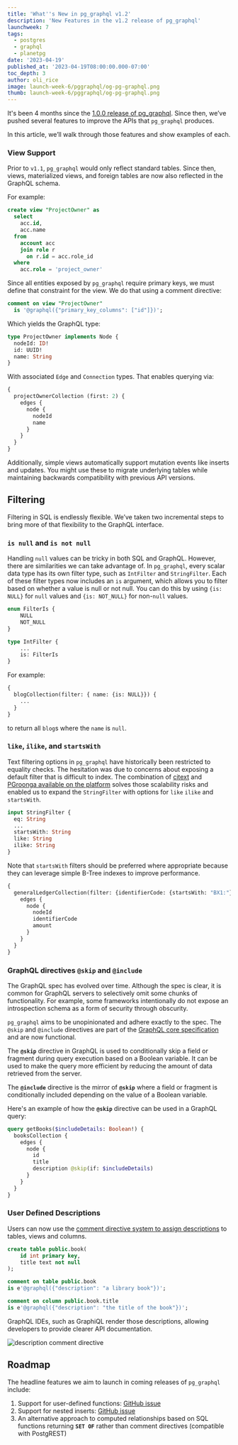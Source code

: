 ```yaml
---
title: 'What''s New in pg_graphql v1.2'
description: 'New Features in the v1.2 release of pg_graphql'
launchweek: 7
tags:
  - postgres
  - graphql
  - planetpg
date: '2023-04-19'
published_at: '2023-04-19T08:00:00.000-07:00'
toc_depth: 3
author: oli_rice
image: launch-week-6/pggraphql/og-pg-graphql.png
thumb: launch-week-6/pggraphql/og-pg-graphql.png
---
```


It's been 4 months since the [1.0.0 release of pg_graphql](https://supabase.com/blog/pg-graphql-v1).
Since then, we’ve pushed several features to improve the APIs that `pg_graphql` produces. 

In this article, we’ll walk through those features and show examples of each.

### View Support

Prior to `v1.1`, `pg_graphql` would only reflect standard tables. Since then, views, materialized views, and foreign tables are now also reflected in the GraphQL schema.

For example:

```sql
create view "ProjectOwner" as 
  select
    acc.id,
    acc.name
  from
    account acc
    join role r
      on r.id = acc.role_id
  where
    acc.role = 'project_owner'
```

Since all entities exposed by `pg_graphql` require primary keys, we must define that constraint for the view. We do that using a comment directive:

```sql
comment on view "ProjectOwner"
  is '@graphql({"primary_key_columns": ["id"]})';
```

Which yields the GraphQL type:

```graphql
type ProjectOwner implements Node {
  nodeId: ID!
  id: UUID!
  name: String
}
```

With associated `Edge` and `Connection` types. That enables querying via:

```graphql
{
  projectOwnerCollection (first: 2) {
    edges {
      node {
        nodeId
        name
      }
    }
  }
}
```

Additionally, simple views automatically support mutation events like inserts and updates. You might use these to migrate underlying tables while maintaining backwards compatibility with previous API versions. 

## Filtering

Filtering in SQL is endlessly flexible. We’ve taken two incremental steps to bring more of that flexibility to the GraphQL interface.

### `is null` and `is not null`

Handling `null` values can be tricky in both SQL and GraphQL. However, there are similarities we can take advantage of.
In `pg_graphql`, every scalar data type has its own filter type, such as `IntFilter` and `StringFilter`.
Each of these filter types now includes an `is` argument, which allows you to filter based on whether a value is null or not null.
You can do this by using `{is: NULL}` for `null` values and `{is: NOT_NULL}` for non-`null` values.

```graphql
enum FilterIs {
    NULL
    NOT_NULL
}

type IntFilter {
    ...
    is: FilterIs
}
```

For example:

```graphql
{
  blogCollection(filter: { name: {is: NULL}}) {
    ...
  }
}
```

to return all `blog`s where the `name` is `null`.

### **`like`**, **`ilike`**, and **`startsWith`**

Text filtering options in `pg_graphql` have historically been restricted to equality checks. The hesitation was due to concerns about exposing a default filter that is difficult to index. The combination of [citext](https://www.postgresql.org/docs/current/citext.html) and [PGroonga available on the platform](https://supabase.com/docs/guides/database/extensions/pgroonga) solves those scalability risks and enabled us to expand the `StringFilter` with options for `like` `ilike` and `startsWith`. 

```graphql
input StringFilter {
  eq: String
  ...
  startsWith: String
  like: String
  ilike: String
} 
```

Note that `startsWith` filters should be preferred where appropriate because they can leverage simple B-Tree indexes to improve performance.

```graphql
{
  generalLedgerCollection(filter: {identifierCode: {startsWith: "BX1:"}}) {
    edges {
      node {
        nodeId
        identifierCode
        amount
      }
    }
  }
}
```

### GraphQL directives `@skip` and `@include`

The GraphQL spec has evolved over time. Although the spec is clear, it is common for GraphQL servers to selectively omit some chunks of functionality. For example, some frameworks intentionally do not expose an introspection schema as a form of security through obscurity. 

`pg_graphql` aims to be unopinionated and adhere exactly to the spec. The `@skip` and `@include` directives are part of the [GraphQL core specification](https://spec.graphql.org/October2021/#sec--skip) and are now functional.

The **`@skip`** directive in GraphQL is used to conditionally skip a field or fragment during query execution based on a Boolean variable. It can be used to make the query more efficient by reducing the amount of data retrieved from the server.

The **`@include`** directive is the mirror of **`@skip`** where a field or fragment is conditionally included depending on the value of a Boolean variable.

Here's an example of how the **`@skip`** directive can be used in a GraphQL query:

```graphql
query getBooks($includeDetails: Boolean!) {
  booksCollection {
    edges {
      node {
        id
        title
        description @skip(if: $includeDetails)
      }
    }
  }
}
```

### User Defined Descriptions

Users can now use the [comment directive system to assign descriptions](https://supabase.github.io/pg_graphql/configuration/#description) to tables, views and columns.

```sql
create table public.book(
    id int primary key,
    title text not null
);

comment on table public.book
is e'@graphql({"description": "a library book"})';

comment on column public.book.title
is e'@graphql({"description": "the title of the book"})';
```

GraphQL IDEs, such as GraphiQL render those descriptions, allowing developers to provide clearer API documentation.

<Img
  src="/images/blog/2023-04-19-pg_graphql-v1_2/description_directive.png"
  wide={false}
  alt="description comment directive"
/>

## Roadmap

The headline features we aim to launch in coming releases of `pg_graphql` include:

1. Support for user-defined functions: [GitHub issue](https://github.com/supabase/pg_graphql/issues/222)
2. Support for nested inserts: [GitHub issue](https://github.com/supabase/pg_graphql/issues/294)
3. An alternative approach to computed relationships based on SQL functions returning **`SET OF`** rather than comment directives (compatible with PostgREST)

